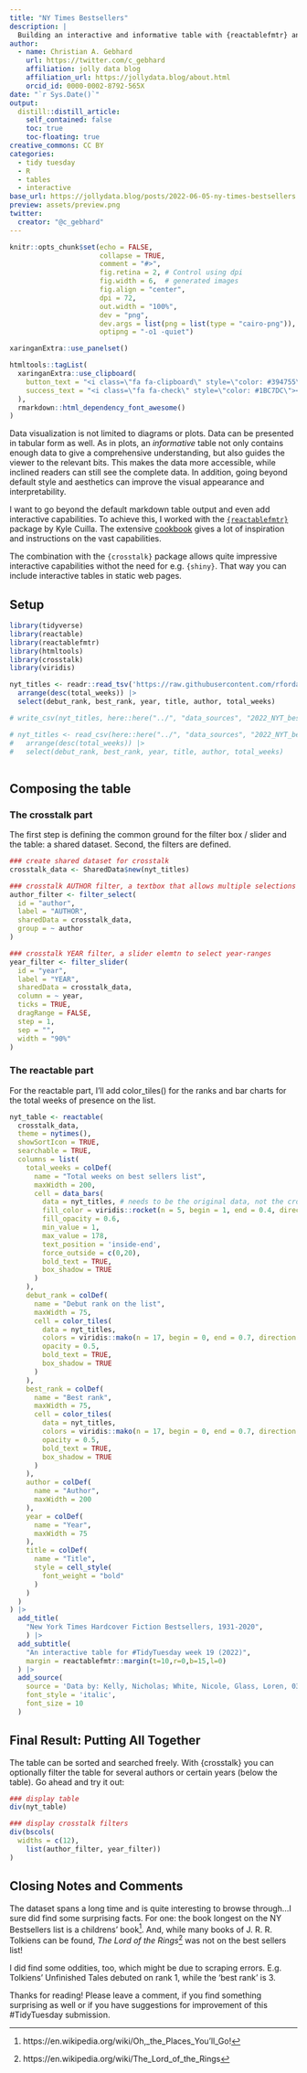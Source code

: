 ```yaml
---
title: "NY Times Bestsellers"
description: |
  Building an interactive and informative table with {reactablefmtr} and {crosstalk} using data on the top selling fiction books between 1931 and 2020.
author:
  - name: Christian A. Gebhard 
    url: https://twitter.com/c_gebhard
    affiliation: jolly data blog
    affiliation_url: https://jollydata.blog/about.html
    orcid_id: 0000-0002-8792-565X
date: "`r Sys.Date()`"
output:
  distill::distill_article:
    self_contained: false
    toc: true
    toc-floating: true
creative_commons: CC BY
categories:
  - tidy tuesday
  - R
  - tables
  - interactive
base_url: https://jollydata.blog/posts/2022-06-05-ny-times-bestsellers
preview: assets/preview.png
twitter:
  creator: "@c_gebhard"
---
```



```r
knitr::opts_chunk$set(echo = FALSE, 
                      collapse = TRUE,
                      comment = "#>",
                      fig.retina = 2, # Control using dpi
                      fig.width = 6,  # generated images
                      fig.align = "center",
                      dpi = 72, 
                      out.width = "100%",
                      dev = "png",
                      dev.args = list(png = list(type = "cairo-png")),
                      optipng = "-o1 -quiet")

xaringanExtra::use_panelset()
```

```r
htmltools::tagList(
  xaringanExtra::use_clipboard(
    button_text = "<i class=\"fa fa-clipboard\" style=\"color: #394755\"></i>",
    success_text = "<i class=\"fa fa-check\" style=\"color: #1BC7DC\"></i>",
  ),
  rmarkdown::html_dependency_font_awesome()
)
```

Data visualization is not limited to diagrams or plots. Data can be presented in tabular form as well.
As in plots, an *informative* table not only contains enough data to give a comprehensive understanding, but also guides the viewer to the relevant bits. This makes the data more accessible, while inclined readers can still see the complete data. In addition, going beyond default style and aesthetics can improve the visual appearance and interpretability.

I want to go beyond the default markdown table output and even add interactive capabilities. To achieve this, I worked with the [`{reactablefmtr}`](https://kcuilla.github.io/reactablefmtr/index.html) package by Kyle Cuilla. The extensive [cookbook](https://kcuilla.github.io/reactablefmtr/articles/reactablefmtr_cookbook.html) gives a lot of inspiration and instructions on the vast capabilities.

The combination with the `{crosstalk}` package allows quite impressive interactive capabilities withot the need for e.g. `{shiny}`. That way you can include interactive tables in static web pages.


## Setup



```r
library(tidyverse)
library(reactable)
library(reactablefmtr)
library(htmltools)
library(crosstalk)
library(viridis)
```

```r
nyt_titles <- readr::read_tsv('https://raw.githubusercontent.com/rfordatascience/tidytuesday/master/data/2022/2022-05-10/nyt_titles.tsv') |> 
  arrange(desc(total_weeks)) |> 
  select(debut_rank, best_rank, year, title, author, total_weeks)

# write_csv(nyt_titles, here::here("../", "data_sources", "2022_NYT_bestsellers", "nyt_titles.csv"))

# nyt_titles <- read_csv(here::here("../", "data_sources", "2022_NYT_bestsellers", "nyt_titles.csv")) |> 
#   arrange(desc(total_weeks)) |> 
#   select(debut_rank, best_rank, year, title, author, total_weeks)
  
```

## Composing the table

### The crosstalk part
The first step is defining the common ground for the filter box / slider and the table: a shared dataset. Second, the filters are defined.

```r

### create shared dataset for crosstalk
crosstalk_data <- SharedData$new(nyt_titles)

### crosstalk AUTHOR filter, a textbox that allows multiple selections of authors
author_filter <- filter_select(
  id = "author",
  label = "AUTHOR",
  sharedData = crosstalk_data,
  group = ~ author
)

### crosstalk YEAR filter, a slider elemtn to select year-ranges
year_filter <- filter_slider(
  id = "year",
  label = "YEAR",
  sharedData = crosstalk_data,
  column = ~ year,
  ticks = TRUE,
  dragRange = FALSE,
  step = 1,
  sep = "",
  width = "90%"
)


```

### The reactable part

For the reactable part, I'll add color_tiles() for the ranks and bar charts for the total weeks of presence on the list.

```r
nyt_table <- reactable(
  crosstalk_data, 
  theme = nytimes(),
  showSortIcon = TRUE,
  searchable = TRUE,
  columns = list(
    total_weeks = colDef(
      name = "Total weeks on best sellers list",
      maxWidth = 200,
      cell = data_bars(
        data = nyt_titles, # needs to be the original data, not the crosstalk data
        fill_color = viridis::rocket(n = 5, begin = 1, end = 0.4, direction = 1),#MetBrewer::met.brewer("Hokusai2", n = 5),
        fill_opacity = 0.6,
        min_value = 1,
        max_value = 178,
        text_position = 'inside-end',
        force_outside = c(0,20),
        bold_text = TRUE,
        box_shadow = TRUE
      )
    ),
    debut_rank = colDef(
      name = "Debut rank on the list",
      maxWidth = 75,
      cell = color_tiles(
        data = nyt_titles,
        colors = viridis::mako(n = 17, begin = 0, end = 0.7, direction = -1),#MetBrewer::met.brewer("VanGogh3", n = 5, direction = -1),
        opacity = 0.5,
        bold_text = TRUE,
        box_shadow = TRUE
      )
    ),
    best_rank = colDef(
      name = "Best rank",
      maxWidth = 75,
      cell = color_tiles(
        data = nyt_titles,
        colors = viridis::mako(n = 17, begin = 0, end = 0.7, direction = -1),#MetBrewer::met.brewer("VanGogh3", n = 5, direction = -1),
        opacity = 0.5,
        bold_text = TRUE,
        box_shadow = TRUE
      )
    ),
    author = colDef(
      name = "Author",
      maxWidth = 200
    ),
    year = colDef(
      name = "Year",
      maxWidth = 75
    ),
    title = colDef(
      name = "Title",
      style = cell_style(
        font_weight = "bold"
      )
    )
  )
) |> 
  add_title(
    "New York Times Hardcover Fiction Bestsellers, 1931-2020",
    ) |> 
  add_subtitle(
    "An interactive table for #TidyTuesday week 19 (2022)",
    margin = reactablefmtr::margin(t=10,r=0,b=15,l=0)
  ) |> 
  add_source(
    source = 'Data by: Kelly, Nicholas; White, Nicole, Glass, Loren, 03/01/2021, “The Program Era Project,” DOI: https://doi.org/10.18737/CNJV1733p4520210415, Post45 Data Collective, V1.',
    font_style = 'italic',
    font_size = 10
  )
```


## Final Result: Putting All Together

The table can be sorted and searched freely.
With {crosstalk} you can optionally filter the table for several authors or certain years (below the table). Go ahead and try it out:


```r
### display table
div(nyt_table)

### display crosstalk filters
div(bscols(
  widths = c(12),
    list(author_filter, year_filter))
)
```


## Closing Notes and Comments

The dataset spans a long time and is quite interesting to browse through...I sure did find some surprising facts. For one: the book longest on the NY Bestsellers list is a childrens' book^[https://en.wikipedia.org/wiki/Oh,_the_Places_You'll_Go!]. And, while many books of J. R. R. Tolkiens can be found, *The Lord of the Rings*^[https://en.wikipedia.org/wiki/The_Lord_of_the_Rings] was not on the best sellers list!

I did find some oddities, too, which might be due to scraping errors. E.g. Tolkiens' Unfinished Tales debuted on rank 1, while the 'best rank' is 3.

Thanks for reading!
Please leave a comment, if you find something surprising as well or if you have suggestions for improvement of this #TidyTuesday submission.
